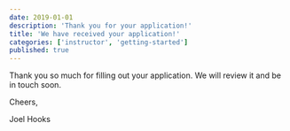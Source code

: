 ```yaml
---
date: 2019-01-01
description: 'Thank you for your application!'
title: 'We have received your application!'
categories: ['instructor', 'getting-started']
published: true
---
```


Thank you so much for filling out your application. We will review it and be in touch soon.

Cheers,

Joel Hooks


